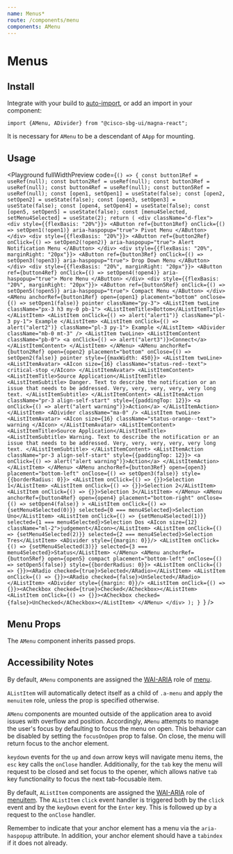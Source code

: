 ```yaml
---
name: Menus*
route: /components/menu
components: AMenu
---
```


# Menus

## Install

Integrate with your build to [auto-import](/#integrating), or add an import in your component:

```
import {AMenu, ADivider} from "@cisco-sbg-ui/magna-react";
```

It is necessary for `AMenu` to be a descendant of `AApp` for mounting.

## Usage

<Playground
  fullWidthPreview
  code={`() => {
  const button1Ref = useRef(null);
  const button2Ref = useRef(null);
  const button3Ref = useRef(null);
  const button4Ref = useRef(null);
  const button5Ref = useRef(null);
  const [open1, setOpen1] = useState(false);
  const [open2, setOpen2] = useState(false);
  const [open3, setOpen3] = useState(false);
  const [open4, setOpen4] = useState(false);
  const [open5, setOpen5] = useState(false);
  const [menu4Selected, setMenu4Selected] = useState(2);
  return (
    <div className="d-flex">
      <div style={{flexBasis: "20%"}}>
        <AButton
          ref={button1Ref}
          onClick={() => setOpen1(!open1)}
          aria-haspopup="true">
          Pivot Menu
        </AButton>
      </div>
      <div style={{flexBasis: "20%"}}>
        <AButton
          ref={button2Ref}
          onClick={() => setOpen2(!open2)}
          aria-haspopup="true">
          Alert Notification Menu
        </AButton>
      </div>
      <div style={{flexBasis: "20%", marginRight: "20px"}}>
        <AButton
          ref={button3Ref}
          onClick={() => setOpen3(!open3)}
          aria-haspopup="true">
          Drop Down Menu
        </AButton>
      </div>
      <div style={{flexBasis: "20%", marginRight: "20px"}}>
        <AButton
          ref={button4Ref}
          onClick={() => setOpen4(!open4)}
          aria-haspopup="true">
          More Menu
        </AButton>
      </div>
      <div style={{flexBasis: "20%", marginRight: "20px"}}>
        <AButton
          ref={button5Ref}
          onClick={() => setOpen5(!open5)}
          aria-haspopup="true">
          Compact Menu
        </AButton>
      </div>
      <AMenu
        anchorRef={button1Ref}
        open={open1}
        placement="bottom"
        onClose={() => setOpen1(false)}
        pointer
        className="py-3">
        <AListItem twoLine className="px-3 h3 my-0 pb-1">
          <AListItemTitle>Bottom</AListItemTitle>
        </AListItem>
        <AListItem onClick={() => alert("alert1")} className="pl-3 py-1">
          Example
        </AListItem>
        <AListItem onClick={() => alert("alert2")} className="pl-3 py-1">
          Example
        </AListItem>
        <ADivider className="mb-0 mt-3" />
        <AListItem twoLine>
          <AListItemContent className="pb-0">
            <a onClick={() => alert("alert3")}>Connect</a>
          </AListItemContent>
        </AListItem>
      </AMenu>
      <AMenu
        anchorRef={button2Ref}
        open={open2}
        placement="bottom"
        onClose={() => setOpen2(false)}
        pointer
        style={{maxWidth: 450}}>
        <AListItem twoLine>
          <AListItemAvatar>
            <AIcon size={16} className="status-red--text">
              critical-stop
            </AIcon>
          </AListItemAvatar>
          <AListItemContent>
            <AListItemTitle>Source Application</AListItemTitle>
            <AListItemSubtitle>
              Danger. Text to describe the notification or an issue that needs
              to be addressed. Very, very, very, very, very long text.
            </AListItemSubtitle>
          </AListItemContent>
          <AListItemAction
            className="pr-3 align-self-start"
            style={{paddingTop: 12}}>
            <a onClick={() => alert("alert warning")}>Action</a>
          </AListItemAction>
        </AListItem>
        <ADivider className="ma-0" />
        <AListItem twoLine>
          <AListItemAvatar>
            <AIcon size={16} className="status-orange--text">
              warning
            </AIcon>
          </AListItemAvatar>
          <AListItemContent>
            <AListItemTitle>Source Application</AListItemTitle>
            <AListItemSubtitle>
              Warning. Text to describe the notification or an issue that
              needs to be addressed. Very, very, very, very, very long text.
            </AListItemSubtitle>
          </AListItemContent>
          <AListItemAction
            className="pr-3 align-self-start"
            style={{paddingTop: 12}}>
            <a onClick={() => alert("alert warning")}>Action</a>
          </AListItemAction>
        </AListItem>
      </AMenu>
      <AMenu
        anchorRef={button3Ref}
        open={open3}
        placement="bottom-left"
        onClose={() => setOpen3(false)}
        style={{borderRadius: 0}}>
        <AListItem onClick={() => {}}>Selection 1</AListItem>
        <AListItem onClick={() => {}}>Selection 2</AListItem>
        <AListItem onClick={() => {}}>Selection 3</AListItem>
      </AMenu>
      <AMenu
        anchorRef={button4Ref}
        open={open4}
        placement="bottom-right"
        onClose={() => setOpen4(false)}
        >
        <AListItem onClick={() => {setMenu4Selected(0)}} selected={0 === menu4Selected}>Selection Uno</AListItem>
        <AListItem onClick={() => {setMenu4Selected(1)}} selected={1 === menu4Selected}>Selection Dos <AIcon size={12} className="ml-2">judgement</AIcon></AListItem>
        <AListItem onClick={() => {setMenu4Selected(2)}} selected={2 === menu4Selected}>Selection Tres</AListItem>
        <ADivider style={{margin: 0}}/>
        <AListItem onClick={() => {setMenu4Selected(3)}} selected={3 === menu4Selected}>Status</AListItem>
      </AMenu>
      <AMenu
        anchorRef={button5Ref}
        open={open5}
        compact
        placement="bottom-left"
        onClose={() => setOpen5(false)}
        style={{borderRadius: 0}}>
        <AListItem onClick={() => {}}><ARadio checked={true}>Selected</ARadio></AListItem>
        <AListItem onClick={() => {}}><ARadio checked={false}>UnSelected</ARadio></AListItem>
         <ADivider style={{margin: 0}}/>
        <AListItem onClick={() => {}}><ACheckbox checked={true}>Checked</ACheckbox></AListItem>
        <AListItem onClick={() => {}}><ACheckbox checked={false}>UnChecked</ACheckbox></AListItem>
      </AMenu>
    </div>
  );
}
`}
/>

## Menu Props

The `AMenu` component inherits passed props.

<Props of="AMenu" />

## Accessibility Notes

By default, `AMenu` components are assigned the [WAI-ARIA](https://www.w3.org/WAI/standards-guidelines/aria/) role of [menu](https://www.w3.org/TR/wai-aria/#menu).

`AListItem` will automatically detect itself as a child of `.a-menu` and apply the `menuitem` role, unless the prop is specified otherwise.

`AMenu` components are mounted outside of the application area to avoid issues with overflow and position.
Accordingly, `AMenu` attempts to manage the user's focus by defaulting to focus the menu on open.
This behavior can be disabled by setting the `focusOnOpen` prop to false.
On close, the menu will return focus to the anchor element.

`keydown` events for the `up` and `down` arrow keys will
navigate menu items, the `esc` key calls the `onClose` handler. Additionally, for the `tab`
key the menu will request to be closed and set focus to the opener, which allows native `tab`
key functionality to focus the next tab-focusable item.

By default, `AListItem` components are assigned the [WAI-ARIA](https://www.w3.org/WAI/standards-guidelines/aria/) role of [menuitem](https://www.w3.org/TR/wai-aria/#menuitem).
The `AListItem` `click` event handler is triggered both by the `click` event and by the `keyDown` event for the `Enter` key. This is followed up by a request to the `onClose` handler.

Remember to indicate that your anchor element has a menu via the `aria-haspopup` attribute. In addition, your anchor element should have a `tabindex` if it does not already.
